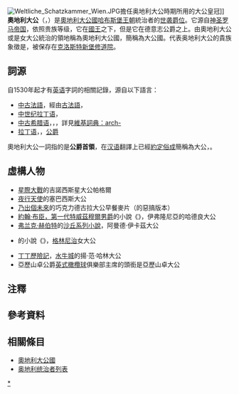 {{Expand|time=2018-03-20T02:09:15+00:00}}
{{About|奥地利大公|大公|大公}}
{{noteTA
| 1= zh-cn:飞出个未來; zh-hk:乃出個未來; zh-sg:飞出个未來; zh-tw:飛出個未來;
}}
[[File:Weltliche_Schatzkammer_Wien.JPG|thumb]]擔任奥地利大公時期所用的大公皇冠]]
{{貴族等級}}
'''奧地利大公'''（{{lang-de|Erzherzog}}，{{lang-en|Archduke}}）是[[奧地利大公國|奧地利大公國]][[哈布斯堡王朝|哈布斯堡王朝]]統治者的[[世袭|世袭]][[贵族等级|爵位]]{{notetag|奧地利女大公，{{lang-de|Erzherzogin}}}}。它源自[[神圣罗马帝国|神圣罗马帝国]]，依照贵族等级，它在[[國王|國王]]之下，但是它在德意志公爵之上{{notetag|德意志公爵，{{lang-de|Herzog}}}}。由奧地利大公或是女大公統治的領地稱為奧地利大公國，簡稱為大公國{{notetag|奧地利大公國，{{lang-de|Erzherzogtum}}}}。代表奥地利大公的貴族象徵是{{translink|de|Erzherzogshut|奥地利大公皇冠}}，被保存在[[克洛斯特新堡修道院|克洛斯特新堡修道院]]。

== 詞源 ==
自1530年起才有[[英语|英语]]字詞的相關記錄，源自以下語言：
*[[中古法語|中古法語]]，經由[[古法語|古法語]]，{{lang-fr|archeduc}}
*[[中世纪拉丁语|中世纪拉丁语]]，{{lang-la|archidux}}
*[[中古希腊语|中古希腊语]]，{{lang-grc|ἀρχι-}}，{{lang-la|arch(i)-}}，詳見[[wikt:en:arch-|維基詞典：arch-]]
*[[拉丁语|拉丁语]]，{{lang-la|{{translink|en|dux}}}}，[[公爵|公爵]]
奧地利大公一詞指的是'''公爵首領'''，在[[汉语|汉语]]翻譯上已經[[wikt:约定俗成|約定俗成]]簡稱為大公，{{fact|但它的[[贵族等级|贵族等级]]在[[大公爵|大公爵]]之上，兩者不同；例如[[卢森堡大公|卢森堡大公]]的等級在奧地利大公之下}}{{notetag|大公爵，在[[汉语|汉语]]翻譯上也是簡稱為大公，{{lang-de|Großherzog}}，{{lang-en|Grand duke}}}}。

== 虛構人物 ==
*[[星際大戰|星際大戰]]的吉諾西斯星大公帕格爾{{notetag|吉諾西斯星大公，{{lang-en|Archduke of Geonosis}}}}{{notetag|帕格爾，{{lang-en|Poggle the Lesser}}}}
*[[夜行天使|夜行天使]]的塞巴西斯大公{{notetag|塞巴西斯大公，{{lang-en|Archduke Sebassis}}}}
*[[乃出個未來|乃出個未來]]的巧克力德古拉大公早餐麥片（{{translink|en|General Mills monster-themed breakfast cereals|通用磨坊怪物主題早餐麥片|巧克力德古拉伯爵}}的惡搞版本）{{notetag|巧克力德古拉大公，{{lang-en|Archduke Chocula}}}}
*[[約翰·布臣，第一代特威茲穆爾男爵|約翰·布臣，第一代特威茲穆爾男爵]]的小說《{{translink|en|The House of the Four Winds}}》，伊弗隆尼亞的哈德良大公{{notetag|伊弗隆尼亞的哈德良大公，{{lang-en|Archduke Hadrian of Evallonia}}}}
*[[弗兰克·赫伯特|弗兰克·赫伯特]]的[[沙丘系列小說|沙丘系列小說]]，阿曼德·伊卡茲大公{{notetag|阿曼德·伊卡茲大公，{{lang-en|Archduke Armand Ecaz}}}}
*{{translink|en|Daisy Ashford|黛西·阿許弗}}的小說《{{translink|en|The Young Visiters}}》，[[格林尼治|格林尼治]]女大公{{notetag|[[格林尼治|格林尼治]]女大公，{{lang-en|Archduchess of Greenwich}}}}
*[[丁丁歷險記|丁丁歷險記]]，[[水牛城|水牛城]]的揚·范·哈林大公{{notetag|揚·范·哈林大公，{{lang-en|Archduke Jan van Halem of Buffalo, New York}}}}
*亞歷山卓公爵[[橄欖球類運動|英式橄欖球]]俱樂部主席的頭銜是亞歷山卓大公{{notetag|亞歷山卓公爵[[橄欖球類運動|英式橄欖球]]俱樂部，{{lang-en|Alexandria Dukes Rugby Football Club}}}}{{notetag|亞歷山卓大公，{{lang-en|Archduke of Alexandria}}}}

== 注釋 ==
{{ReflistH|2}}
{{NoteFoot}}
{{ReflistF}}

== 參考資料 ==
{{Reflist|2}}

== 相關條目 ==
{{commonscat|Archducal coronets in art}}
{{wiktionary|en:archduke}}
*[[奧地利大公國|奧地利大公國]]
*[[奥地利统治者列表|奥地利统治者列表]]

{{DEFAULTSORT:Archduke}}
[[Category:奧地利大公|*]]